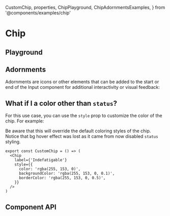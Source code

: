   CustomChip,
  properties,
  ChipPlayground,
  ChipAdornmentsExamples,
} from '@components/examples/chip'

# Chip

## Playground

<ChipPlayground />

## Adornments

Adornments are icons or other elements that can be added to the start or end of the Input component for additional interactivity or visual feedback:

<ChipAdornmentsExamples />

## What if I a color other than `status`?

For this use case, you can use the `style` prop to customize the color of the chip. For example:

<Container>
  <CustomChip />
</Container>

Be aware that this will override the default coloring styles of the chip. Notice that bg hover effect was lost as it came from now disabled `status` styling.

```tsx
export const CustomChip = () => (
  <Chip
    label={'Indefatigable'}
    style={{
      color: 'rgba(255, 153, 0)',
      backgroundColor: 'rgba(255, 153, 0, 0.1)',
      borderColor: 'rgba(255, 153, 0, 0.5)',
    }}
  />
)
```

## Component API

<PropsTable
  properties={properties}
  name='Chip'
  description='Chip component props'
/>
